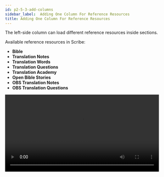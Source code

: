 ```yaml
---
id: p2-5-3-add-columns
sidebar_label:  Adding One Column For Reference Resources
title: Adding One Column For Reference Resources
---
```


The left-side column can load different reference resources inside sections. 

Available reference resources in Scribe:

- **Bible**
- **Translation Notes**
- **Translation Words**
- **Translation Questions**
- **Translation Academy**
- **Open Bible Stories**
- **OBS Translation Notes**
- **OBS Translation Questions**

<video controls src="/scribeV2-1-0/OBS-addingcoloumn.mov" width="100%" type="video/mov"/>
<p>   </p>
<p>   </p>
<h1> OBS includes a lock sync auto scroll function. </h1>

- While editing, you can select the verse number to which you want to navigate.
- The reference OBS section also moves to the same verse as the selected verse in the editor.

<video controls src="/scribeAssetsV2/how-to/autoscroll.mov" width="100%" type="video/mov"/>
